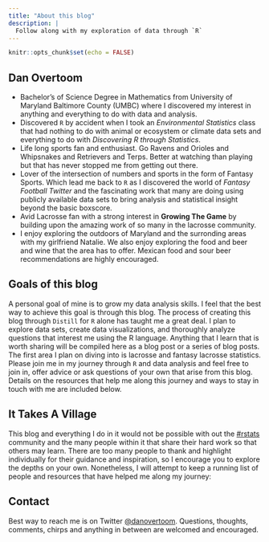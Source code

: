 ```yaml
---
title: "About this blog"
description: |
  Follow along with my exploration of data through `R`
---
```


```r
knitr::opts_chunk$set(echo = FALSE)
```

## Dan Overtoom

* Bachelor's of Science Degree in Mathematics from University of Maryland Baltimore County (UMBC) where I discovered my interest in anything and everything to do with data and analysis.
* Discovered `R` by accident when I took an *Environmental Statistics* class that had nothing to do with animal or ecosystem or climate data sets and everything to do with *Discovering R through Statistics*.
* Life long sports fan and enthusiast. Go Ravens and Orioles and Whipsnakes and Retrievers and Terps. Better at watching than playing but that has never stopped me from getting out there. 
* Lover of the intersection of numbers and sports in the form of Fantasy Sports. Which lead me back to `R` as I discovered the world of *Fantasy Football Twitter* and the fascinating work that many are doing using publicly available data sets to bring analysis and statistical insight beyond the basic boxscore.
* Avid Lacrosse fan with a strong interest in **Growing The Game** by building upon the amazing work of so many in the lacrosse community. 
* I enjoy exploring the outdoors of Maryland and the surronding areas with my girlfriend Natalie. We also enjoy exploring the food and beer and wine that the area has to offer. Mexican food and sour beer recommendations are highly encouraged.

## Goals of this blog

A personal goal of mine is to grow my data analysis skills. I feel that the best way to achieve this goal is through this blog. The process of creating this blog through `Distill` for `R` alone has taught me a great deal. I plan to explore data sets, create data visualizations, and thoroughly analyze questions that interest me using the R language. Anything that I learn that is worth sharing will be compiled here as a blog post or a series of blog posts. The first area I plan on diving into is lacrosse and fantasy lacrosse statistics. Please join me in my journey through `R` and data analysis and feel free to join in, offer advice or ask questions of your own that arise from this blog. Details on the resources that help me along this journey and ways to stay in touch with me are included below.

## It Takes A Village

This blog and everything I do in it would not be possible with out the [#rstats](https://twitter.com/hashtag/rstats) community and the many people within it that share their hard work so that others may learn. There are too many people to thank and highlight individually for their guidance and inspiration, so I encourage you to explore the depths on your own. Nonetheless, I will attempt to keep a running list of people and resources that have helped me along my journey:


## Contact

Best way to reach me is on Twitter [\@danovertoom](https://twitter.com/danovertoom). Questions, thoughts, comments, chirps and anything in between are welcomed and encouraged.

